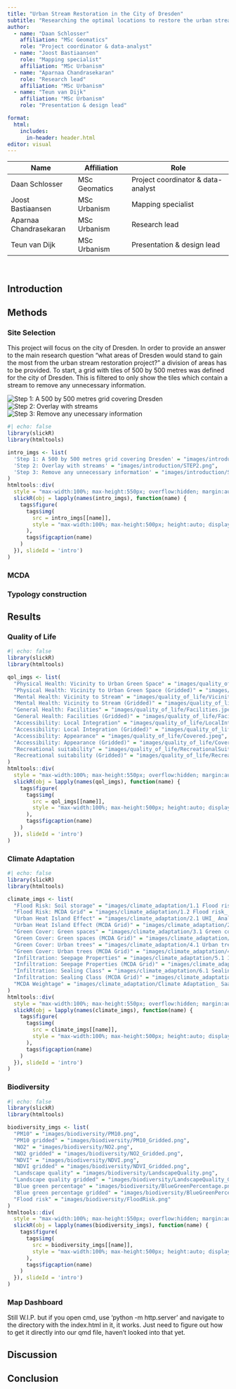 ```yaml
---
title: "Urban Stream Restoration in the City of Dresden"
subtitle: "Researching the optimal locations to restore the urban streams in order to improve the biodiversity, climate adaptivity and quality of life in the city of Dresden"
author:
  - name: "Daan Schlosser"
    affiliation: "MSc Geomatics"
    role: "Project coordinator & data-analyst"
  - name: "Joost Bastiaansen"
    role: "Mapping specialist"
    affiliation: "MSc Urbanism"
  - name: "Aparnaa Chandrasekaran"
    role: "Research lead"
    affiliation: "MSc Urbanism"
  - name: "Teun van Dijk"
    affiliation: "MSc Urbanism"
    role: "Presentation & design lead"

format:
  html:
    includes:
      in-header: header.html
editor: visual
---
```


| Name                   | Affiliation   | Role                               |
|----------------------|------------------|---------------------------------|
| Daan Schlosser         | MSc Geomatics | Project coordinator & data-analyst |
| Joost Bastiaansen      | MSc Urbanism  | Mapping specialist                 |
| Aparnaa Chandrasekaran | MSc Urbanism  | Research lead                      |
| Teun van Dijk          | MSc Urbanism  | Presentation & design lead         |

<br>

## Introduction

## Methods

### Site Selection

This project will focus on the city of Dresden. In order to provide an answer to the main research question “what areas of Dresden would stand to gain the most from the urban stream restoration project?” a division of areas has to be provided. To start, a grid with tiles of 500 by 500 metres was defined for the city of Dresden. This is filtered to only show the tiles which contain a stream to remove any unnecessary information.

![Step 1: A 500 by 500 metres grid covering Dresden](images\introduction\STEP1.png)
![Step 2: Overlay with streams](images\introduction\STEP2.png)
![Step 3: Remove any unecessary information](images\introduction\STEP3.png)

```r
#| echo: false
library(slickR)
library(htmltools)

intro_imgs <- list(
  'Step 1: A 500 by 500 metres grid covering Dresden' = "images/introduction/STEP1.png",
  'Step 2: Overlay with streams' = "images/introduction/STEP2.png",
  'Step 3: Remove any unnecessary information' = "images/introduction/STEP3.png"
)
htmltools::div(
  style = "max-width:100%; max-height:550px; overflow:hidden; margin:auto; position:relative;",
  slickR(obj = lapply(names(intro_imgs), function(name) {
    tags$figure(
      tags$img(
        src = intro_imgs[[name]],
        style = "max-width:100%; max-height:500px; height:auto; display:block; margin:auto;"
      ),
      tags$figcaption(name)
    )
  }), slideId = 'intro')
)
```

### MCDA

### Typology construction

## Results

### Quality of Life

```r
#| echo: false
library(slickR)
library(htmltools)

qol_imgs <- list(
  "Physical Health: Vicinity to Urban Green Space" = "images/quality_of_life/VicinityToUrbanGreenSpace.jpeg",
  "Physical Health: Vicinity to Urban Green Space (Gridded)" = "images/quality_of_life/VicinityToUrbanGreenSpace_Grid.jpeg",
  "Mental Health: Vicinity to Stream" = "images/quality_of_life/VicinityToStream.jpeg",
  "Mental Health: Vicinity to Stream (Gridded)" = "images/quality_of_life/VicinityToStream_Grid.jpeg",
  "General Health: Facilities" = "images/quality_of_life/Facilities.jpeg",
  "General Health: Facilities (Gridded)" = "images/quality_of_life/Facilities_Grid.jpeg",
  "Accessibility: Local Integration" = "images/quality_of_life/LocalIntegration.jpeg",
  "Accessibility: Local Integration (Gridded)" = "images/quality_of_life/LocalIntegration_Grid.jpeg",
  "Accessibility: Appearance" = "images/quality_of_life/Covered.jpeg",
  "Accessibility: Appearance (Gridded)" = "images/quality_of_life/Covered_Grid.jpeg",
  "Recreational suitability" = "images/quality_of_life/RecreationalSuitability.png",
  "Recreational suitability (Gridded)" = "images/quality_of_life/RecreationalSuitability_Gridded.png"
)
htmltools::div(
  style = "max-width:100%; max-height:550px; overflow:hidden; margin:auto; position:relative;",
  slickR(obj = lapply(names(qol_imgs), function(name) {
    tags$figure(
      tags$img(
        src = qol_imgs[[name]],
        style = "max-width:100%; max-height:500px; height:auto; display:block; margin:auto;"
      ),
      tags$figcaption(name)
    )
  }), slideId = 'intro')
)
```


### Climate Adaptation

```r
#| echo: false
library(slickR)
library(htmltools)

climate_imgs <- list(
  "Flood Risk: Soil storage" = "images/climate_adaptation/1.1 Flood risk_ Analysis.jpg",
  "Flood Risk: MCDA Grid" = "images/climate_adaptation/1.2 Flood risk_ MCDA Grid.jpg",
  "Urban Heat Island Effect" = "images/climate_adaptation/2.1 UHI_ Analysis.jpg",
  "Urban Heat Island Effect (MCDA Grid)" = "images/climate_adaptation/2.2 UHI_ MCDA Grid.jpg",
  "Green Cover: Green spaces" = "images/climate_adaptation/3.1 Green cover_ Analysis.jpg",
  "Green Cover: Green spaces (MCDA Grid)" = "images/climate_adaptation/3.2 Green cover_ MCDA Grid.jpg",
  "Green Cover: Urban trees" = "images/climate_adaptation/4.1 Urban trees_ Analysis.jpg",
  "Green Cover: Urban trees (MCDA Grid)" = "images/climate_adaptation/4.2 Urban trees_ MCDA Grid.jpg",
  "Infiltration: Seepage Properties" = "images/climate_adaptation/5.1 Infiltration properties_ Analysis.jpg",
  "Infiltration: Seepage Properties (MCDA Grid)" = "images/climate_adaptation/5.2 Infiltration properties_ MCDA Grid.jpg",
  "Infiltration: Sealing Class" = "images/climate_adaptation/6.1 Sealin_ Analysis.jpg",
  "Infiltration: Sealing Class (MCDA Grid)" = "images/climate_adaptation/6.2 Sealin_ MCDA Grid.jpg",
  "MCDA Weightage" = "images/climate_adaptation/Climate Adaptation_ Saaty Matrix.jpg"
)
htmltools::div(
  style = "max-width:100%; max-height:550px; overflow:hidden; margin:auto; position:relative;",
  slickR(obj = lapply(names(climate_imgs), function(name) {
    tags$figure(
      tags$img(
        src = climate_imgs[[name]],
        style = "max-width:100%; max-height:500px; height:auto; display:block; margin:auto;"
      ),
      tags$figcaption(name)
    )
  }), slideId = 'intro')
)
```

### Biodiversity

```r
#| echo: false
library(slickR)
library(htmltools)

biodiversity_imgs <- list(
  "PM10" = "images/biodiversity/PM10.png",
  "PM10 gridded" = "images/biodiversity/PM10_Gridded.png",
  "NO2" = "images/biodiversity/NO2.png",
  "NO2 gridded" = "images/biodiversity/NO2_Gridded.png",
  "NDVI" = "images/biodiversity/NDVI.png",
  "NDVI gridded" = "images/biodiversity/NDVI_Gridded.png",
  "Landscape quality" = "images/biodiversity/LandscapeQuality.png",
  "Landscape quality gridded" = "images/biodiversity/LandscapeQuality_Gridded.png",
  "Blue green percentage" = "images/biodiversity/BlueGreenPercentage.png",
  "Blue green percentage gridded" = "images/biodiversity/BlueGreenPercentage_Gridded.png",
  "Flood risk" = "images/biodiversity/FloodRisk.png"
)
htmltools::div(
  style = "max-width:100%; max-height:550px; overflow:hidden; margin:auto; position:relative;",
  slickR(obj = lapply(names(biodiversity_imgs), function(name) {
    tags$figure(
      tags$img(
        src = biodiversity_imgs[[name]],
        style = "max-width:100%; max-height:500px; height:auto; display:block; margin:auto;"
      ),
      tags$figcaption(name)
    )
  }), slideId = 'intro')
)
```


### Map Dashboard
Still W.I.P. but if you open cmd, use 'python -m http.server' and navigate to the directory with the index.html in it, it works. Just need to figure out how to get it directly into our qmd file, haven't looked into that yet.

## Discussion

## Conclusion
